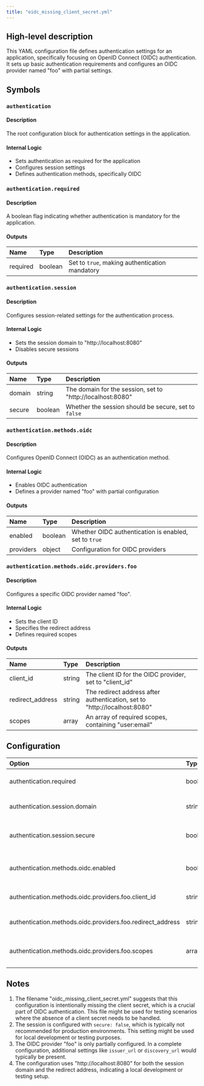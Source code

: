 ```yaml
---
title: "oidc_missing_client_secret.yml"
---
```


## High-level description
This YAML configuration file defines authentication settings for an application, specifically focusing on OpenID Connect (OIDC) authentication. It sets up basic authentication requirements and configures an OIDC provider named "foo" with partial settings.

## Symbols

### `authentication`
#### Description
The root configuration block for authentication settings in the application.

#### Internal Logic
- Sets authentication as required for the application
- Configures session settings
- Defines authentication methods, specifically OIDC

### `authentication.required`
#### Description
A boolean flag indicating whether authentication is mandatory for the application.

#### Outputs
| Name | Type | Description |
|:-----|:-----|:------------|
| required | boolean | Set to `true`, making authentication mandatory |

### `authentication.session`
#### Description
Configures session-related settings for the authentication process.

#### Internal Logic
- Sets the session domain to "http://localhost:8080"
- Disables secure sessions

#### Outputs
| Name | Type | Description |
|:-----|:-----|:------------|
| domain | string | The domain for the session, set to "http://localhost:8080" |
| secure | boolean | Whether the session should be secure, set to `false` |

### `authentication.methods.oidc`
#### Description
Configures OpenID Connect (OIDC) as an authentication method.

#### Internal Logic
- Enables OIDC authentication
- Defines a provider named "foo" with partial configuration

#### Outputs
| Name | Type | Description |
|:-----|:-----|:------------|
| enabled | boolean | Whether OIDC authentication is enabled, set to `true` |
| providers | object | Configuration for OIDC providers |

### `authentication.methods.oidc.providers.foo`
#### Description
Configures a specific OIDC provider named "foo".

#### Internal Logic
- Sets the client ID
- Specifies the redirect address
- Defines required scopes

#### Outputs
| Name | Type | Description |
|:-----|:-----|:------------|
| client_id | string | The client ID for the OIDC provider, set to "client_id" |
| redirect_address | string | The redirect address after authentication, set to "http://localhost:8080" |
| scopes | array | An array of required scopes, containing "user:email" |

## Configuration
| Option | Type | Default | Description |
|:-------|:-----|:--------|:------------|
| authentication.required | boolean | true | Whether authentication is mandatory |
| authentication.session.domain | string | "http://localhost:8080" | The domain for the session |
| authentication.session.secure | boolean | false | Whether the session should be secure |
| authentication.methods.oidc.enabled | boolean | true | Whether OIDC authentication is enabled |
| authentication.methods.oidc.providers.foo.client_id | string | "client_id" | The client ID for the OIDC provider |
| authentication.methods.oidc.providers.foo.redirect_address | string | "http://localhost:8080" | The redirect address after authentication |
| authentication.methods.oidc.providers.foo.scopes | array | ["user:email"] | Required scopes for the OIDC provider |

## Notes
1. The filename "oidc_missing_client_secret.yml" suggests that this configuration is intentionally missing the client secret, which is a crucial part of OIDC authentication. This file might be used for testing scenarios where the absence of a client secret needs to be handled.
2. The session is configured with `secure: false`, which is typically not recommended for production environments. This setting might be used for local development or testing purposes.
3. The OIDC provider "foo" is only partially configured. In a complete configuration, additional settings like `issuer_url` or `discovery_url` would typically be present.
4. The configuration uses "http://localhost:8080" for both the session domain and the redirect address, indicating a local development or testing setup.